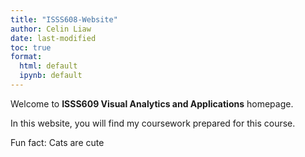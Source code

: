 ```yaml
---
title: "ISSS608-Website"
author: Celin Liaw
date: last-modified
toc: true
format: 
  html: default
  ipynb: default
---
```


Welcome to **ISSS609 Visual Analytics and Applications** homepage.

In this website, you will find my coursework prepared for this course.

Fun fact: Cats are cute
